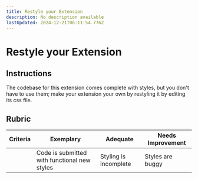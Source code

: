 ```yaml
---
title: Restyle your Extension
description: No description available
lastUpdated: 2024-12-21T06:11:54.776Z
---
```


# Restyle your Extension

## Instructions

The codebase for this extension comes complete with styles, but you don't have to use them; make your extension your own by restyling it by editing its css file.

## Rubric

| Criteria | Exemplary                                    | Adequate              | Needs Improvement |
| -------- | -------------------------------------------- | --------------------- | ----------------- |
|          | Code is submitted with functional new styles | Styling is incomplete | Styles are buggy  |
